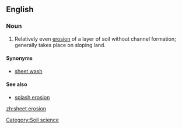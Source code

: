==English==
===Noun===
{{en-noun|-|sg=[[sheet]] [[erosion]]}}

# Relatively even [[erosion]] of a layer of soil without channel formation; generally takes place on sloping land.

====Synonyms====
*[[sheet wash]]

====See also====
*[[splash erosion]]

[[Category:Soil science]]

[[zh:sheet erosion]]